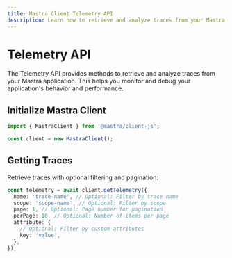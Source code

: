 ```yaml
---
title: Mastra Client Telemetry API
description: Learn how to retrieve and analyze traces from your Mastra application for monitoring and debugging using the client-js SDK.
---
```


# Telemetry API

The Telemetry API provides methods to retrieve and analyze traces from your Mastra application. This helps you monitor and debug your application's behavior and performance.

## Initialize Mastra Client

```typescript
import { MastraClient } from '@mastra/client-js';

const client = new MastraClient();
```

## Getting Traces

Retrieve traces with optional filtering and pagination:

```typescript
const telemetry = await client.getTelemetry({
  name: 'trace-name', // Optional: Filter by trace name
  scope: 'scope-name', // Optional: Filter by scope
  page: 1, // Optional: Page number for pagination
  perPage: 10, // Optional: Number of items per page
  attribute: {
    // Optional: Filter by custom attributes
    key: 'value',
  },
});
```
